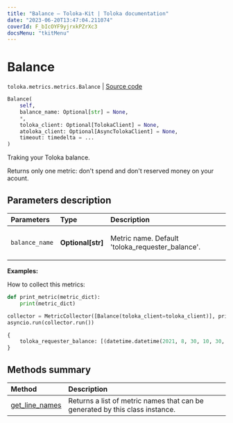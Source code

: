 ```yaml
---
title: "Balance — Toloka-Kit | Toloka documentation"
date: "2023-06-20T13:47:04.211074"
coverId: F_bIcOYF9yjrxkPZrXc3
docsMenu: "tkitMenu"
---
```


# Balance

`toloka.metrics.metrics.Balance` | [Source code](https://github.com/Toloka/toloka-kit/blob/v1.2.0/src/metrics/metrics.py#L145)

```python
Balance(
    self,
    balance_name: Optional[str] = None,
    *,
    toloka_client: Optional[TolokaClient] = None,
    atoloka_client: Optional[AsyncTolokaClient] = None,
    timeout: timedelta = ...
)
```

Traking your Toloka balance.

Returns only one metric: don't spend and don't reserved money on your acount.

## Parameters description

| Parameters | Type | Description |
| :----------| :----| :-----------|
`balance_name`|**Optional\[str\]**|<p>Metric name. Default 'toloka_requester_balance'.</p>

**Examples:**

How to collect this metrics:

```python
def print_metric(metric_dict):
    print(metric_dict)

collector = MetricCollector([Balance(toloka_client=toloka_client)], print_metric)
asyncio.run(collector.run())
```

```python
{
    toloka_requester_balance: [(datetime.datetime(2021, 8, 30, 10, 30, 59, 628239), Decimal('123.4500'))],
}
```

## Methods summary

| Method | Description |
| :------| :-----------|
[get_line_names](/docs/toloka-kit/reference/toloka.metrics.metrics.Balance.get_line_names)| Returns a list of metric names that can be generated by this class instance.